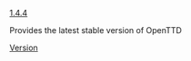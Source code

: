 [[en/Archive/OpenTTD/OpenTTD 1.4.4|1.4.4]]<noinclude>


Provides the latest stable version of OpenTTD
[[Category:en/Templates|Version]]</noinclude>